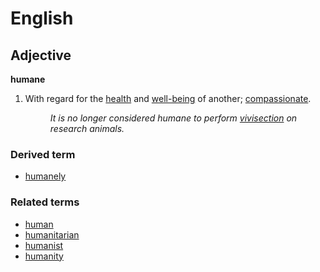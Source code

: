 =English=

==Adjective==
'''humane'''

# With regard for the [[health]] and [[well-being]] of another; [[compassionate]].
#: ''It is no longer considered humane to perform [[vivisection]] on research animals.''

===Derived term===
* [[humanely]]

===Related terms===
* [[human]]
* [[humanitarian]]
* [[humanist]]
* [[humanity]]